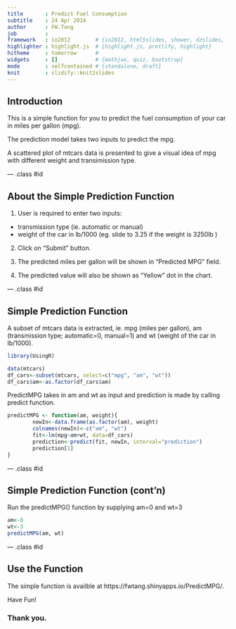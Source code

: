 ```yaml
---
title       : Predict Fuel Consumption
subtitle    : 24 Apr 2014
author      : FW.Tang
job         : 
framework   : io2012        # {io2012, html5slides, shower, dzslides, ...}
highlighter : highlight.js  # {highlight.js, prettify, highlight}
hitheme     : tomorrow      # 
widgets     : []            # {mathjax, quiz, bootstrap}
mode        : selfcontained # {standalone, draft}
knit        : slidify::knit2slides
---
```


## Introduction

This is a simple function for you to predict the fuel consumption of your car in miles per gallon (mpg).

The prediction model takes two inputs to predict the mpg.

A scattered plot of mtcars data is presented to give a visual idea of mpg with different weight and transimission type.


--- .class #id 

## About the Simple Prediction Function

1. User is required to enter two inputs:
 - transmission type (ie. automatic or manual)
 - weight of the car in lb/1000 (eg. slide to 3.25 if the weight is 3250lb )

2. Click on "Submit" button.

3. The predicted miles per gallon will be shown in "Predicted MPG" field.

4. The predicted value will also be shown as "Yellow" dot in the chart.

--- .class #id 

## Simple Prediction Function

A subset of mtcars data is extracted, ie. mpg (miles per gallon), 
am (transmission type; automatic=0, manual=1) and wt (weight of the car in lb/1000).

```r
library(UsingR)
```

```r
data(mtcars)
df_cars<-subset(mtcars, select=c("mpg", "am", "wt"))
df_cars$am<-as.factor(df_cars$am)
```



PredictMPG takes in am and wt as input and prediction is made by calling predict function.
```r
predictMPG <- function(am, weight){
        newIn<-data.frame(as.factor(am), weight)
        colnames(newIn)<-c("am", "wt")
        fit<-lm(mpg~am+wt, data=df_cars)
        prediction<-predict(fit, newIn, interval="prediction")
        prediction[1]
} 
```

--- .class #id 

## Simple Prediction Function (cont'n)

Run the predictMPG() function by supplying am=0 and wt=3

```r
am<-0
wt<-3
predictMPG(am, wt)

```

--- .class #id 

## Use the Function

The simple function is availble at https://fwtang.shinyapps.io/PredictMPG/.

Have Fun!




### Thank you.